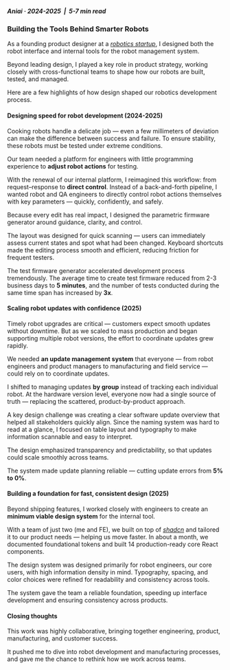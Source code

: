 
<div className="max-w-[480px] mx-auto">

##### Aniai · 2024-2025 <span className="text-stone-300 dark:text-zinc-700">&nbsp;|&nbsp;</span> 5-7 min read
### Building the Tools Behind Smarter Robots

As a founding product designer at a [*robotics startup*](https://www.aniai.ai/), I designed both the robot interface and internal tools for the robot management system.

Beyond leading design, I played a key role in product strategy, working closely with cross-functional teams to shape how our robots are built, tested, and managed.

Here are a few highlights of how design shaped our robotics development process.


#### Designing speed for robot development (2024-2025)

Cooking robots handle a delicate job — even a few millimeters of deviation can make the difference between success and failure. To ensure stability, these robots must be tested under extreme conditions.

Our team needed a platform for engineers with little programming experience to **adjust robot actions** for testing.

With the renewal of our internal platform, I reimagined this workflow: from request–response to **direct control**. Instead of a back-and-forth pipeline, I wanted robot and QA engineers to directly control robot actions themselves with key parameters — quickly, confidently, and safely.

<div className="w-screen relative left-1/2 right-1/2 -ml-[50vw] -mr-[50vw] my-20">
  <LabelIndicatorCarousel
    items={[
      { 
        label: "Edit", 
        caption: "Fine-tuning robot behavior by editing key firmware parameters",
        imageUrl: "https://f5uskgwhyu2fi170.public.blob.vercel-storage.com/generator-1.jpg" 
      },
      { 
        label: "Create", 
        caption: "Starting from existing parameters and generating firmware",
        imageUrl: "https://f5uskgwhyu2fi170.public.blob.vercel-storage.com/generator-2.jpg"
      },
      { 
        label: "Review", 
        caption: "Tracking firmware build progress",
        imageUrl: "https://f5uskgwhyu2fi170.public.blob.vercel-storage.com/generator-3.jpg"
      },
    ]}
  />
</div>

Because every edit has real impact, I designed the parametric firmware generator around guidance, clarity, and control. 

The layout was designed for quick scanning — users can immediately assess current states and spot what had been changed. Keyboard shortcuts made the editing process smooth and efficient, reducing friction for frequent testers.

The test firmware generator accelerated development process tremendously. The average time to create test firmware reduced from 2-3 business days to **5 minutes**, and the number of tests conducted during the same time span has increased by **3x**.

<Divider variant="gradient" color="stone" spacing="3xl" />


#### Scaling robot updates with confidence (2025)

Timely robot upgrades are critical — customers expect smooth updates without downtime. But as we scaled to mass production and began supporting multiple robot versions, the effort to coordinate updates grew rapidly.

We needed **an update management system** that everyone — from robot engineers and product managers to manufacturing and field service — could rely on to coordinate updates.

I shifted to managing updates **by group** instead of tracking each individual robot. At the hardware version level, everyone now had a single source of truth — replacing the scattered, product-by-product approach.

<div className="w-screen relative left-1/2 right-1/2 -ml-[50vw] -mr-[50vw] my-20">
  <LabelIndicatorCarousel
    items={[
      { 
        label: "Schedule", 
        caption: "Assigning updates to groups",
        imageUrl: "https://f5uskgwhyu2fi170.public.blob.vercel-storage.com/manager-1.jpg" 
      },
      { 
        label: "Update", 
        caption: "Reviewing and confirming updates",
        imageUrl: "https://f5uskgwhyu2fi170.public.blob.vercel-storage.com/manager-2.jpg"
      },
      { 
        label: "Review", 
        caption: "Software update history by group",
        imageUrl: "https://f5uskgwhyu2fi170.public.blob.vercel-storage.com/manager-3.jpg"
      },
    ]}
  />
</div>

A key design challenge was creating a clear software update overview that helped all stakeholders quickly align. Since the naming system was hard to read at a glance, I focused on table layout and typography to make information scannable and easy to interpret.

The design emphasized transparency and predictability, so that updates could scale smoothly across teams.

The system made update planning reliable — cutting update errors from **5% to 0%**.

<Divider variant="gradient" color="stone" spacing="3xl" />

#### Building a foundation for fast, consistent design (2025)

Beyond shipping features, I worked closely with engineers to create an **minimum viable design system** for the internal tool. 

With a team of just two (me and FE), we built on top of [*shadcn*](https://ui.shadcn.com/) and tailored it to our product needs — helping us move faster. In about a month, we documented foundational tokens and built 14 production-ready core React components.

The design system was designed primarily for robot engineers, our core users, with high information density in mind. Typography, spacing, and color choices were refined for readability and consistency across tools.

The system gave the team a reliable foundation, speeding up interface development and ensuring consistency across products.

<div className="w-screen relative left-1/2 right-1/2 -ml-[50vw] -mr-[50vw] my-20">
  <LabelIndicatorCarousel
    items={[
      { 
        label: "", 
        caption: "Design system MVP — 14 React components",
        imageUrl: "https://f5uskgwhyu2fi170.public.blob.vercel-storage.com/ds-1.png" 
      },
      { 
        label: "", 
        caption: "Tiny little detail — Padding tuned for visual balance depending on icon presence",
        imageUrl: "https://f5uskgwhyu2fi170.public.blob.vercel-storage.com/ds-2.png"
      },
      { 
        label: "", 
        caption: "Documentation on Figma & Storybook",
        imageUrl: "https://f5uskgwhyu2fi170.public.blob.vercel-storage.com/ds-3.png"
      },
    ]}
  />
</div>

<Divider variant="gradient" color="stone" spacing="3xl" />

#### Closing thoughts

This work was highly collaborative, bringing together engineering, product, manufacturing, and customer success. 

It pushed me to dive into robot development and manufacturing processes, and gave me the chance to rethink how we work across teams.

</div>
